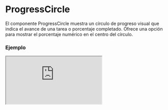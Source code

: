# ProgressCircle

El componente ProgressCircle muestra un círculo de progreso visual que indica el avance de una tarea o porcentaje completado. Ofrece una opción para mostrar el porcentaje numérico en el centro del círculo.


### Ejemplo

<Iframe minHeightIframe="30dvh" src="https://fenextjs-component-storybook.vercel.app/iframe.html?args=&id=progress-progresscircle--index&viewMode=story" />

### Importación

Para importar el componente ProgressCircle, se puede hacer desde fenextjs

```tsx copy
import { ProgressCircle } from "fenextjs";
```

### Parámetros

| Parámetro | Tipo | Requerido | Default | Descripcion |
| --------- | ---- | --------- | ------- | ----------- |
| className | string | no | '' | Clase CSS para personalizar el contenedor del componente ProgressCircle. |
| p | number | sí | N/A | Valor de progreso representado en el círculo, como un número entre 0 y 100. |
| showP | boolean | no | true | Indica si el valor numérico del progreso (`p`) se muestra en el centro del círculo. |

### Storybook

Para ver el storybook del componente lo puede hacer con este [link](https://fenextjs-component-storybook.vercel.app/?path=/story/progress-progresscircle--index)

### Usos

- ProgressCircle básico

```tsx copy
<ProgressCircle p={75} />
```

- ProgressCircle con progreso visible

```tsx copy
<ProgressCircle p={50} showP={true} />
```

- ProgressCircle con clase personalizada

```tsx copy
<ProgressCircle p={90} className="mi-clase" />
```

